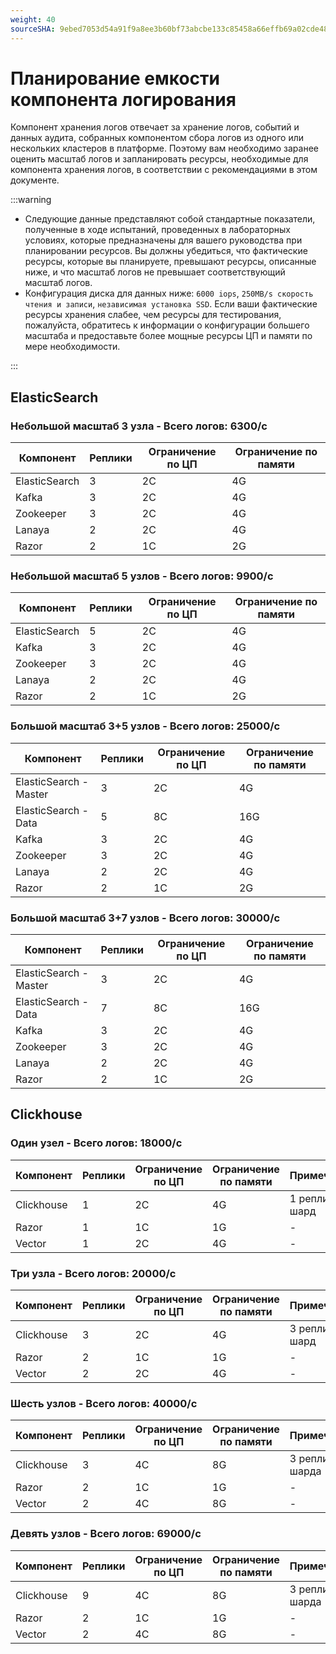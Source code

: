 ```yaml
---
weight: 40
sourceSHA: 9ebed7053d54a91f9a8ee3b60bf73abcbe133c85458a66effb69a02cde482317
---
```


# Планирование емкости компонента логирования

Компонент хранения логов отвечает за хранение логов, событий и данных аудита, собранных компонентом сбора логов из одного или нескольких кластеров в платформе. Поэтому вам необходимо заранее оценить масштаб логов и запланировать ресурсы, необходимые для компонента хранения логов, в соответствии с рекомендациями в этом документе.

:::warning

- Следующие данные представляют собой стандартные показатели, полученные в ходе испытаний, проведенных в лабораторных условиях, которые предназначены для вашего руководства при планировании ресурсов. Вы должны убедиться, что фактические ресурсы, которые вы планируете, превышают ресурсы, описанные ниже, и что масштаб логов не превышает соответствующий масштаб логов.
- Конфигурация диска для данных ниже: `6000 iops`, `250MB/s скорость чтения и записи`, `независимая установка SSD`. Если ваши фактические ресурсы хранения слабее, чем ресурсы для тестирования, пожалуйста, обратитесь к информации о конфигурации большего масштаба и предоставьте более мощные ресурсы ЦП и памяти по мере необходимости.

:::

## ElasticSearch

### Небольшой масштаб 3 узла - Всего логов: 6300/с

| Компонент     | Реплики | Ограничение по ЦП | Ограничение по памяти |
| ------------- | -------- | ----------------- | --------------------- |
| ElasticSearch | 3        | 2C                | 4G                    |
| Kafka         | 3        | 2C                | 4G                    |
| Zookeeper     | 3        | 2C                | 4G                    |
| Lanaya        | 2        | 2C                | 4G                    |
| Razor         | 2        | 1C                | 2G                    |

### Небольшой масштаб 5 узлов - Всего логов: 9900/с

| Компонент     | Реплики | Ограничение по ЦП | Ограничение по памяти |
| ------------- | -------- | ----------------- | --------------------- |
| ElasticSearch | 5        | 2C                | 4G                    |
| Kafka         | 3        | 2C                | 4G                    |
| Zookeeper     | 3        | 2C                | 4G                    |
| Lanaya        | 2        | 2C                | 4G                    |
| Razor         | 2        | 1C                | 2G                    |

### Большой масштаб 3+5 узлов - Всего логов: 25000/с

| Компонент              | Реплики | Ограничение по ЦП | Ограничение по памяти |
| ---------------------- | -------- | ----------------- | --------------------- |
| ElasticSearch - Master | 3        | 2C                | 4G                    |
| ElasticSearch - Data   | 5        | 8C                | 16G                   |
| Kafka                  | 3        | 2C                | 4G                    |
| Zookeeper              | 3        | 2C                | 4G                    |
| Lanaya                 | 2        | 2C                | 4G                    |
| Razor                  | 2        | 1C                | 2G                    |

### Большой масштаб 3+7 узлов - Всего логов: 30000/с

| Компонент              | Реплики | Ограничение по ЦП | Ограничение по памяти |
| ---------------------- | -------- | ----------------- | --------------------- |
| ElasticSearch - Master | 3        | 2C                | 4G                    |
| ElasticSearch - Data   | 7        | 8C                | 16G                   |
| Kafka                  | 3        | 2C                | 4G                    |
| Zookeeper              | 3        | 2C                | 4G                    |
| Lanaya                 | 2        | 2C                | 4G                    |
| Razor                  | 2        | 1C                | 2G                    |

## Clickhouse

### Один узел - Всего логов: 18000/с

| Компонент  | Реплики | Ограничение по ЦП | Ограничение по памяти | Примечания           |
| ---------- | -------- | ----------------- | --------------------- | --------------------- |
| Clickhouse | 1        | 2C                | 4G                    | 1 реплика 1 шард     |
| Razor      | 1        | 1C                | 1G                    | -                   |
| Vector     | 1        | 2C                | 4G                    | -                   |

### Три узла - Всего логов: 20000/с

| Компонент  | Реплики | Ограничение по ЦП | Ограничение по памяти | Примечания            |
| ---------- | -------- | ----------------- | --------------------- | ---------------------- |
| Clickhouse | 3        | 2C                | 4G                    | 3 реплики 1 шард     |
| Razor      | 2        | 1C                | 1G                    | -                    |
| Vector     | 2        | 2C                | 4G                    | -                    |

### Шесть узлов - Всего логов: 40000/с

| Компонент  | Реплики | Ограничение по ЦП | Ограничение по памяти | Примечания             |
| ---------- | -------- | ----------------- | --------------------- | ----------------------- |
| Clickhouse | 3        | 4C                | 8G                    | 3 реплики 2 шарда     |
| Razor      | 2        | 1C                | 1G                    | -                     |
| Vector     | 2        | 4C                | 8G                    | -                     |

### Девять узлов - Всего логов: 69000/с

| Компонент  | Реплики | Ограничение по ЦП | Ограничение по памяти | Примечания             |
| ---------- | -------- | ----------------- | --------------------- | ----------------------- |
| Clickhouse | 9        | 4C                | 8G                    | 3 реплики 3 шарда     |
| Razor      | 2        | 1C                | 1G                    | -                     |
| Vector     | 2        | 4C                | 8G                    | -                     |
